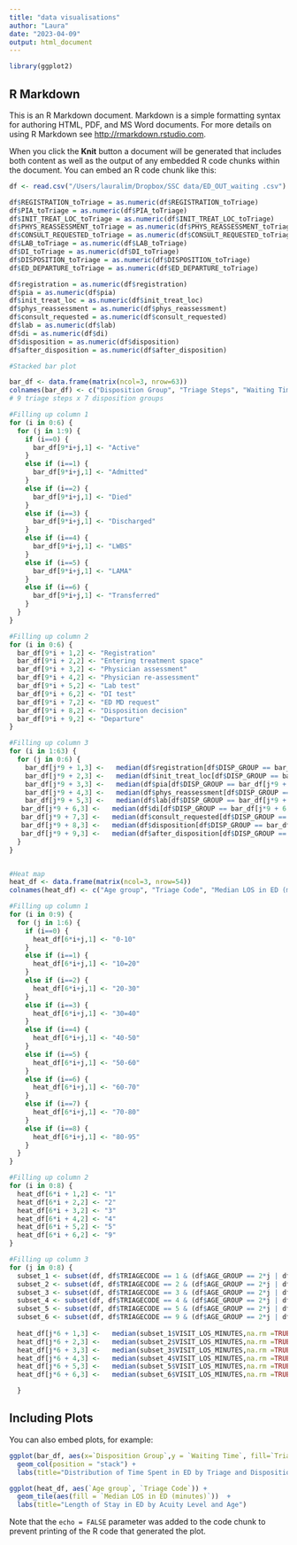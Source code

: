```yaml
---
title: "data visualisations"
author: "Laura"
date: "2023-04-09"
output: html_document
---
```


```r
library(ggplot2)
```

## R Markdown

This is an R Markdown document. Markdown is a simple formatting syntax for authoring HTML, PDF, and MS Word documents. For more details on using R Markdown see <http://rmarkdown.rstudio.com>.

When you click the **Knit** button a document will be generated that includes both content as well as the output of any embedded R code chunks within the document. You can embed an R code chunk like this:

```r
df <- read.csv("/Users/lauralim/Dropbox/SSC data/ED_OUT_waiting .csv")

df$REGISTRATION_toTriage = as.numeric(df$REGISTRATION_toTriage)
df$PIA_toTriage = as.numeric(df$PIA_toTriage)
df$INIT_TREAT_LOC_toTriage = as.numeric(df$INIT_TREAT_LOC_toTriage)
df$PHYS_REASSESSMENT_toTriage = as.numeric(df$PHYS_REASSESSMENT_toTriage)
df$CONSULT_REQUESTED_toTriage = as.numeric(df$CONSULT_REQUESTED_toTriage)
df$LAB_toTriage = as.numeric(df$LAB_toTriage)
df$DI_toTriage = as.numeric(df$DI_toTriage)
df$DISPOSITION_toTriage = as.numeric(df$DISPOSITION_toTriage)
df$ED_DEPARTURE_toTriage = as.numeric(df$ED_DEPARTURE_toTriage)

df$registration = as.numeric(df$registration)
df$pia = as.numeric(df$pia)
df$init_treat_loc = as.numeric(df$init_treat_loc)
df$phys_reassessment = as.numeric(df$phys_reassessment)
df$consult_requested = as.numeric(df$consult_requested)
df$lab = as.numeric(df$lab)
df$di = as.numeric(df$di)
df$disposition = as.numeric(df$disposition)
df$after_disposition = as.numeric(df$after_disposition)

#Stacked bar plot

bar_df <- data.frame(matrix(ncol=3, nrow=63))
colnames(bar_df) <- c("Disposition Group", "Triage Steps", "Waiting Time")
# 9 triage steps x 7 disposition groups

#Filling up column 1
for (i in 0:6) {
  for (j in 1:9) {
    if (i==0) {
      bar_df[9*i+j,1] <- "Active"
    }
    else if (i==1) {
      bar_df[9*i+j,1] <- "Admitted"
    }
    else if (i==2) {
      bar_df[9*i+j,1] <- "Died"
    }
    else if (i==3) {
      bar_df[9*i+j,1] <- "Discharged"
    }
    else if (i==4) {
      bar_df[9*i+j,1] <- "LWBS"
    }
    else if (i==5) {
      bar_df[9*i+j,1] <- "LAMA"
    }
    else if (i==6) {
      bar_df[9*i+j,1] <- "Transferred"
    }
  }
}

#Filling up column 2
for (i in 0:6) {
  bar_df[9*i + 1,2] <- "Registration"
  bar_df[9*i + 2,2] <- "Entering treatment space"
  bar_df[9*i + 3,2] <- "Physician assessment"
  bar_df[9*i + 4,2] <- "Physician re-assessment"
  bar_df[9*i + 5,2] <- "Lab test"
  bar_df[9*i + 6,2] <- "DI test"
  bar_df[9*i + 7,2] <- "ED MD request"
  bar_df[9*i + 8,2] <- "Disposition decision"
  bar_df[9*i + 9,2] <- "Departure"
}

#Filling up column 3
for (i in 1:63) {
  for (j in 0:6) {
    bar_df[j*9 + 1,3] <-   median(df$registration[df$DISP_GROUP == bar_df[j*9 + 1,1]], na.rm=TRUE)
    bar_df[j*9 + 2,3] <-   median(df$init_treat_loc[df$DISP_GROUP == bar_df[j*9 + 2,1]], na.rm=TRUE)
    bar_df[j*9 + 3,3] <-   median(df$pia[df$DISP_GROUP == bar_df[j*9 + 3,1]], na.rm=TRUE)
    bar_df[j*9 + 4,3] <-   median(df$phys_reassessment[df$DISP_GROUP == bar_df[j*9 + 4,1]], na.rm=TRUE)
    bar_df[j*9 + 5,3] <-   median(df$lab[df$DISP_GROUP == bar_df[j*9 + 5,1]], na.rm=TRUE)
   bar_df[j*9 + 6,3] <-   median(df$di[df$DISP_GROUP == bar_df[j*9 + 6,1]], na.rm=TRUE)
   bar_df[j*9 + 7,3] <-   median(df$consult_requested[df$DISP_GROUP == bar_df[j*9 + 7,1]], na.rm=TRUE)
   bar_df[j*9 + 8,3] <-   median(df$disposition[df$DISP_GROUP == bar_df[j*9 + 8,1]], na.rm=TRUE)
   bar_df[j*9 + 9,3] <-   median(df$after_disposition[df$DISP_GROUP == bar_df[j*9 + 9,1]], na.rm=TRUE)
  }
}


#Heat map
heat_df <- data.frame(matrix(ncol=3, nrow=54))
colnames(heat_df) <- c("Age group", "Triage Code", "Median LOS in ED (minutes)")

#Filling up column 1
for (i in 0:9) {
  for (j in 1:6) {
    if (i==0) {
      heat_df[6*i+j,1] <- "0-10"
    }
    else if (i==1) {
      heat_df[6*i+j,1] <- "10=20"
    }
    else if (i==2) {
      heat_df[6*i+j,1] <- "20-30"
    }
    else if (i==3) {
      heat_df[6*i+j,1] <- "30=40"
    }
    else if (i==4) {
      heat_df[6*i+j,1] <- "40-50"
    }
    else if (i==5) {
      heat_df[6*i+j,1] <- "50-60"
    }
    else if (i==6) {
      heat_df[6*i+j,1] <- "60-70"
    }
    else if (i==7) {
      heat_df[6*i+j,1] <- "70-80"
    }
    else if (i==8) {
      heat_df[6*i+j,1] <- "80-95"
    }
  }
}

#Filling up column 2
for (i in 0:8) {
  heat_df[6*i + 1,2] <- "1"
  heat_df[6*i + 2,2] <- "2"
  heat_df[6*i + 3,2] <- "3"
  heat_df[6*i + 4,2] <- "4"
  heat_df[6*i + 5,2] <- "5"
  heat_df[6*i + 6,2] <- "9"
}

#Filling up column 3
for (j in 0:8) {
  subset_1 <- subset(df, df$TRIAGECODE == 1 & (df$AGE_GROUP == 2*j | df$AGE_GROUP == 2*j+1))
  subset_2 <- subset(df, df$TRIAGECODE == 2 & (df$AGE_GROUP == 2*j | df$AGE_GROUP == 2*j+1))
  subset_3 <- subset(df, df$TRIAGECODE == 3 & (df$AGE_GROUP == 2*j | df$AGE_GROUP == 2*j+1))
  subset_4 <- subset(df, df$TRIAGECODE == 4 & (df$AGE_GROUP == 2*j | df$AGE_GROUP == 2*j+1))
  subset_5 <- subset(df, df$TRIAGECODE == 5 & (df$AGE_GROUP == 2*j | df$AGE_GROUP == 2*j+1))
  subset_6 <- subset(df, df$TRIAGECODE == 9 & (df$AGE_GROUP == 2*j | df$AGE_GROUP == 2*j+1))
  
  heat_df[j*6 + 1,3] <-   median(subset_1$VISIT_LOS_MINUTES,na.rm =TRUE)
  heat_df[j*6 + 2,3] <-   median(subset_2$VISIT_LOS_MINUTES,na.rm =TRUE)
  heat_df[j*6 + 3,3] <-   median(subset_3$VISIT_LOS_MINUTES,na.rm =TRUE)
  heat_df[j*6 + 4,3] <-   median(subset_4$VISIT_LOS_MINUTES,na.rm =TRUE)
  heat_df[j*6 + 5,3] <-   median(subset_5$VISIT_LOS_MINUTES,na.rm =TRUE)
  heat_df[j*6 + 6,3] <-   median(subset_6$VISIT_LOS_MINUTES,na.rm =TRUE)

  }


```

## Including Plots

You can also embed plots, for example:

```r
ggplot(bar_df, aes(x=`Disposition Group`,y = `Waiting Time`, fill=`Triage Steps`)) +
  geom_col(position = "stack") + 
  labs(title="Distribution of Time Spent in ED by Triage and Disposition Group")

ggplot(heat_df, aes(`Age group`, `Triage Code`)) +                           # Create heatmap with ggplot2
  geom_tile(aes(fill = `Median LOS in ED (minutes)`))  +
  labs(title="Length of Stay in ED by Acuity Level and Age")


```

Note that the `echo = FALSE` parameter was added to the code chunk to prevent printing of the R code that generated the plot.
